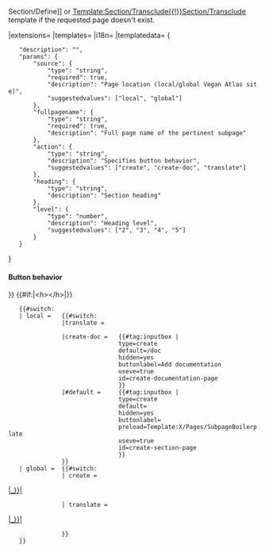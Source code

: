 <noinclude>
{{X/Template
|description=
<p>This template adds a button to create - or link to - a subpage with specified parameters.</p>
<p>It is called by the [[Template:Section/Define{{!}}Section/Define]] or [[Template:Section/Transclude{{!}}Section/Transclude]] template if the requested page doesn't exist.</p>
|extensions={{X/Template/Extension|extension=InputBox}}
|templates=
{{X/Template/Template|1|template=Section/Define}}
{{X/Template/Template|1|template=Section/Transclude}}
{{X/Template/Template|2|template=X/Pages/AddSubpage}}
{{X/Template/Template|3|template=X/Pages/SubpageBoilerplate}}
{{X/Template/Template|4|template=X/Pages/Status}}
{{X/Template/Template|4|template=X/Meta}}
{{X/Template/Template|5|template=X/Decoder}}
|i18n=
{{X/Template/i18n|i18n=atlas-pages-addcontent-btn}}
{{X/Template/i18n|i18n=atlas-pages-translatesection-btn}}
{{X/Template/i18n|i18n=atlas-pages-global-page-404}}
{{X/Template/i18n|i18n=atlas-pages-global-create-btn}}
{{X/Template/i18n|i18n=atlas-pages-global-translate-btn}}
{{X/Template/i18n|i18n=atlas-pages-global-page-untranslated}}
|templatedata=
<templatedata>
{
    "description": "",
    "params": {
        "source": {
            "type": "string",
            "required": true,
            "description": "Page location (local/global Vegan Atlas site)",
            "suggestedvalues": ["local", "global"]
        },
        "fullpagename": {
            "type": "string",
            "required": true,
            "description": "Full page name of the pertinent subpage"
        },
        "action": {
            "type": "string",
            "description": "Specifies button behavior",
            "suggestedvalues": ["create", "create-doc", "translate"]
        },
        "heading": {
            "type": "string",
            "description": "Section heading"
        },
        "level": {
            "type": "number",
            "description": "Heading level",
            "suggestedvalues": ["2", "3", "4", "5"]
        }
    }
}
</templatedata>
==== Button behavior ====
{{{!}} class="wikitable w-100"
!Action
!Button behavior
{{!}}-
{{!}}<code>create</code>, <code>#default</code>
{{!}}Creates subpage at the specified path and preloads [[Template:X/Pages/SubpageBoilerplate{{!}}Section/Boilerplate template]]
{{!}}-
{{!}}<code>create-doc</code>
{{!}}Creates subpage at the specified path with <code>/doc</code> appended
{{!}}-
{{!}}<code>translate</code>
{{!}}Links to the translatable page
{{!}}-
{{!}} colspan="2" class="font-italic" {{!}} {{Icon|Info}} The below behaviour applies when a non-existing Atlas Global page is requested
{{!}}-
{{!}}<code>create</code>
{{!}}Links to the non-existing page at Atlas Global
{{!}}-
{{!}}<code>translate</code>
{{!}}Links to the translatable page at Atlas Global
{{!}}}
}}</noinclude><includeonly>
{{#if:{{{heading|}}}|<h{{{level}}}>{{{heading}}}</h{{{level}}}>|}}
<div class="d-flex flex-column align-items-center bg-light border p-5">
    {{#switch: {{{source}}}
    | local =   {{#switch: {{{action}}}
                |translate =    <div>[[{{{fullpagename}}}|<span class="btn btn-primary">{{int:atlas-pages-translatesection-btn}}</span>]]</div>
                |create-doc =   {{#tag:inputbox |
                                type=create
                                default={{{fullpagename}}}/doc
                                hidden=yes
                                buttonlabel=Add documentation
                                useve=true
                                id=create-documentation-page
                                }}
                |#default =     {{#tag:inputbox |
                                type=create
                                default={{{fullpagename}}}
                                hidden=yes
                                buttonlabel={{int:atlas-pages-addcontent-btn}}
                                preload=Template:X/Pages/SubpageBoilerplate
                                useve=true
                                id=create-section-page
                                }}
                }}
    | global =  {{#switch: {{{action}}}
                | create =      <p>{{int:atlas-pages-global-page-404}}</p>
                                <div>[[atlasglobal:{{#replace:{{{fullpagename}}}| |_}}|<span class="btn btn-primary">{{int:atlas-pages-global-create-btn}}</span>]]</div>
                | translate =   <p>{{int:atlas-pages-global-page-untranslated}}</p>
                                <div>[[atlasglobal:{{#replace:{{{fullpagename}}}| |_}}|<span class="btn btn-primary">{{int:atlas-pages-global-translate-btn}}</span>]]</div>
                }}
    }}
</div></includeonly>